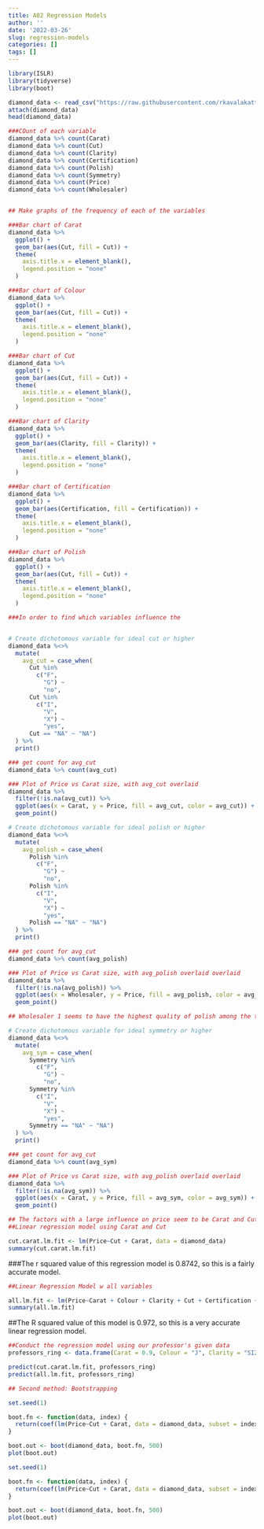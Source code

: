 ```yaml
---
title: A02 Regression Models
author: ''
date: '2022-03-26'
slug: regression-models
categories: []
tags: []
---
```

```r
library(ISLR)
library(tidyverse)
library(boot)

diamond_data <- read_csv("https://raw.githubusercontent.com/rkavalakatt/website_delete/main/content/post/2022-03-26-regression-models/Professor_Proposes_Data.csv")
attach(diamond_data)
head(diamond_data)
```

```r
###COunt of each variable
diamond_data %>% count(Carat)
diamond_data %>% count(Cut)
diamond_data %>% count(Clarity)
diamond_data %>% count(Certification)
diamond_data %>% count(Polish)
diamond_data %>% count(Symmetry)
diamond_data %>% count(Price)
diamond_data %>% count(Wholesaler)


## Make graphs of the frequency of each of the variables

###Bar chart of Carat
diamond_data %>%
  ggplot() +
  geom_bar(aes(Cut, fill = Cut)) +
  theme(
    axis.title.x = element_blank(),
    legend.position = "none"
  )

###Bar chart of Colour
diamond_data %>%
  ggplot() +
  geom_bar(aes(Cut, fill = Cut)) +
  theme(
    axis.title.x = element_blank(),
    legend.position = "none"
  )

###Bar chart of Cut
diamond_data %>%
  ggplot() +
  geom_bar(aes(Cut, fill = Cut)) +
  theme(
    axis.title.x = element_blank(),
    legend.position = "none"
  )

###Bar chart of Clarity
diamond_data %>%
  ggplot() +
  geom_bar(aes(Clarity, fill = Clarity)) +
  theme(
    axis.title.x = element_blank(),
    legend.position = "none"
  )

###Bar chart of Certification
diamond_data %>%
  ggplot() +
  geom_bar(aes(Certification, fill = Certification)) +
  theme(
    axis.title.x = element_blank(),
    legend.position = "none"
  )

###Bar chart of Polish
diamond_data %>%
  ggplot() +
  geom_bar(aes(Cut, fill = Cut)) +
  theme(
    axis.title.x = element_blank(),
    legend.position = "none"
  )


```


```r
###In order to find which variables influence the 



```

```r
# Create dichotomous variable for ideal cut or higher
diamond_data %<>%
  mutate(
    avg_cut = case_when(
      Cut %in%
        c("F",
          "G") ~
          "no",
      Cut %in%
        c("I",
          "V",
          "X") ~
          "yes",
      Cut == "NA" ~ "NA")
  ) %>%
  print()

### get count for avg_cut
diamond_data %>% count(avg_cut)

### Plot of Price vs Carat size, with avg_cut overlaid
diamond_data %>%
  filter(!is.na(avg_cut)) %>%
  ggplot(aes(x = Carat, y = Price, fill = avg_cut, color = avg_cut)) + 
  geom_point()
```

```r
# Create dichotomous variable for ideal polish or higher
diamond_data %<>%
  mutate(
    avg_polish = case_when(
      Polish %in%
        c("F",
          "G") ~
          "no",
      Polish %in%
        c("I",
          "V",
          "X") ~
          "yes",
      Polish == "NA" ~ "NA")
  ) %>%
  print()

### get count for avg_cut
diamond_data %>% count(avg_polish)

### Plot of Price vs Carat size, with avg_polish overlaid overlaid
diamond_data %>%
  filter(!is.na(avg_polish)) %>%
  ggplot(aes(x = Wholesaler, y = Price, fill = avg_polish, color = avg_polish)) + 
  geom_point()

## Wholesaler 1 seems to have the highest quality of polish among the three sellers.
```
```r
# Create dichotomous variable for ideal symmetry or higher
diamond_data %<>%
  mutate(
    avg_sym = case_when(
      Symmetry %in%
        c("F",
          "G") ~
          "no",
      Symmetry %in%
        c("I",
          "V",
          "X") ~
          "yes",
      Symmetry == "NA" ~ "NA")
  ) %>%
  print()

### get count for avg_cut
diamond_data %>% count(avg_sym)

### Plot of Price vs Carat size, with avg_polish overlaid overlaid
diamond_data %>%
  filter(!is.na(avg_sym)) %>%
  ggplot(aes(x = Carat, y = Price, fill = avg_sym, color = avg_sym)) + 
  geom_point()
```

```r
## The factors with a large influence on price seem to be Carat and Cut
##Linear regression model using Carat and Cut

cut.carat.lm.fit <- lm(Price~Cut + Carat, data = diamond_data)
summary(cut.carat.lm.fit)
```
###The r squared value of this regression model is 0.8742, so this is a fairly accurate model.
```r
##Linear Regression Model w all variables

all.lm.fit <- lm(Price~Carat + Colour + Clarity + Cut + Certification + Polish + Symmetry, data = diamond_data)
summary(all.lm.fit)
```
##The R squared value of this model is 0.972, so this is a very accurate linear regression model.
```r
##Conduct the regression model using our professor's given data
professors_ring <- data.frame(Carat = 0.9, Colour = "J", Clarity = "SI2", Cut = "V", Certification = "GIA", Polish = "G", Symmetry = "V")

predict(cut.carat.lm.fit, professors_ring)
predict(all.lm.fit, professors_ring)
```
```r
## Second method: Bootstrapping

set.seed(1)

boot.fn <- function(data, index) {
  return(coef(lm(Price~Cut + Carat, data = diamond_data, subset = index)))
}

boot.out <- boot(diamond_data, boot.fn, 500)
plot(boot.out)
```
```r

set.seed(1)

boot.fn <- function(data, index) {
  return(coef(lm(Price~Cut + Carat, data = diamond_data, subset = index)))
}

boot.out <- boot(diamond_data, boot.fn, 500)
plot(boot.out)
```


